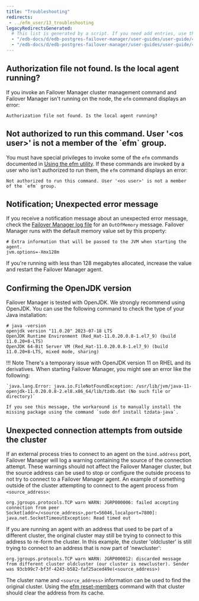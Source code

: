 ```yaml
---
title: "Troubleshooting"
redirects:
 - ../efm_user/13_troubleshooting
legacyRedirectsGenerated:
  # This list is generated by a script. If you need add entries, use the `legacyRedirects` key.
  - "/edb-docs/d/edb-postgres-failover-manager/user-guides/user-guide/4.0/troubleshooting.html"
  - "/edb-docs/d/edb-postgres-failover-manager/user-guides/user-guide/4.1/troubleshooting.html"
---
```


<div id="troubleshooting" class="registered_link"></div>

## Authorization file not found. Is the local agent running?

If you invoke an Failover Manager cluster management command and Failover Manager isn't running on the node, the `efm` command displays an error:

```text
Authorization file not found. Is the local agent running?
```

## Not authorized to run this command. User '&lt;os user&gt;' is not a member of the \`efm\` group.

You must have special privileges to invoke some of the `efm` commands documented in [Using the efm utility](07_using_efm_utility/#using_efm_utility). If these commands are invoked by a user who isn't authorized to run them, the `efm` command displays an error:

```text
Not authorized to run this command. User '<os user>' is not a member of the `efm` group.
```

## Notification; Unexpected error message

If you receive a notification message about an unexpected error message, check the [Failover Manager log file](09_controlling_logging/#controlling_logging) for an `OutOfMemory` message. Failover Manager runs with the default memory value set by this property:

```text
# Extra information that will be passed to the JVM when starting the agent.
jvm.options=-Xmx128m
```

If you're running with less than 128 megabytes allocated, increase the value and restart the Failover Manager agent.

## Confirming the OpenJDK version

Failover Manager is tested with OpenJDK. We strongly recommend using OpenJDK. You can use the following command to check the type of your Java installation:

```shell
# java -version
openjdk version "11.0.20" 2023-07-18 LTS
OpenJDK Runtime Environment (Red_Hat-11.0.20.0.8-1.el7_9) (build 11.0.20+8-LTS)
OpenJDK 64-Bit Server VM (Red_Hat-11.0.20.0.8-1.el7_9) (build 11.0.20+8-LTS, mixed mode, sharing)
```
!!! Note
    There's a temporary issue with OpenJDK version 11 on RHEL and its derivatives. When starting Failover Manager, you might see an error like the following:

    `java.lang.Error: java.io.FileNotFoundException: /usr/lib/jvm/java-11-openjdk-11.0.20.0.8-2.el8.x86_64/lib/tzdb.dat (No such file or directory)`

    If you see this message, the workaround is to manually install the missing package using the command `sudo dnf install tzdata-java`.

## Unexpected connection attempts from outside the cluster

If an external process tries to connect to an agent on the `bind.address` port, Failover Manager will log a warning containing the source of the connection attempt. These warnings should not affect the Failover Manager cluster, but the source address can be used to stop or configure the outside process to not try to connect to a Failover Manager agent. An example of something outside of the cluster attempting to connect to the agent process from `<source_address>`:

```text
org.jgroups.protocols.TCP warn WARN: JGRP000006: failed accepting connection from peer Socket[addr=/<source_address>,port=56046,localport=7800]: java.net.SocketTimeoutException: Read timed out
```

If you are running an agent with an address that used to be part of a different cluster, the original cluster may still be trying to connect to this address to re-form the cluster. In this example, the cluster 'oldcluster' is still trying to connect to an address that is now part of 'newcluster':

```text
org.jgroups.protocols.TCP warn WARN: JGRP000012: discarded message from different cluster oldcluster (our cluster is newcluster). Sender was 93cb99c7-bf3f-4243-b582-faf25aced49e(<source_address>)
```

The cluster name and `<source_address>` information can be used to find the original cluster. Using the [efm reset-members](07_using_efm_utility/#efm-reset-members) command with that cluster should clear the address from its cache.
